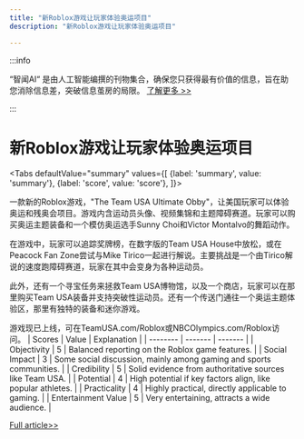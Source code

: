 ```yaml
---
title: "新Roblox游戏让玩家体验奥运项目"
description: "新Roblox游戏让玩家体验奥运项目"

---
```



:::info

“智闻AI“ 是由人工智能编撰的刊物集合，确保您只获得最有价值的信息，旨在助您消除信息差，突破信息茧房的局限。  [了解更多 >>](/)

:::

# 新Roblox游戏让玩家体验奥运项目


<Tabs
	defaultValue="summary"
	values={[
	{label: 'summary', value: 'summary'},
	{label: 'score', value: 'score'},
]}>
<TabItem value="summary">


一款新的Roblox游戏，"The Team USA Ultimate Obby"，让美国玩家可以体验奥运和残奥会项目。游戏内含运动员头像、视频集锦和主题障碍赛道。玩家可以购买奥运主题装备和一个模仿奥运选手Sunny Choi和Victor Montalvo的舞蹈动作。

在游戏中，玩家可以追踪奖牌榜，在数字版的Team USA House中放松，或在Peacock Fan Zone尝试与Mike Tirico一起进行解说。主要挑战是一个由Tirico解说的速度跑障碍赛道，玩家在其中会变身为各种运动员。

此外，还有一个寻宝任务来拯救Team USA博物馆，以及一个商店，玩家可以在那里购买Team USA装备并支持突破性运动员。还有一个传送门通往一个奥运主题体验区，那里有独特的装备和迷你游戏。

游戏现已上线，可在TeamUSA.com/Roblox或NBCOlympics.com/Roblox访问。
</TabItem>
<TabItem value="score">
	| Scores     | Value   | Explanation |
	| -------- | ------- | ------- |
	| Objectivity  | 5    | Balanced reporting on the Roblox game features.    |
	| Social Impact | 3     | Some social discussion, mainly among gaming and sports communities.    |
	| Credibility    | 5    | Solid evidence from authoritative sources like Team USA.    |
	| Potential    | 4    | High potential if key factors align, like popular athletes.    |
	| Practicality    | 4    | Highly practical, directly applicable to gaming.    |
	| Entertainment Value    | 5    | Very entertaining, attracts a wide audience.    |
</TabItem>
</Tabs>

[Full article>>](https://sea.mashable.com/games/33524/a-new-olympic-roblox-experience-featuring-mike-tirico-puts-you-in-athletes-shoes)
